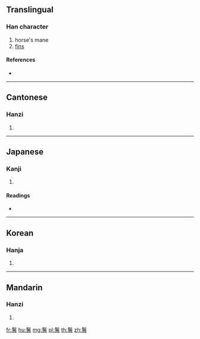 {{character info/new}}
==Translingual==

===Han character===
{{Han char|rn=190|rad=髟|as=10|sn=20|four=72221|canj=SHJPA}}

# horse's mane
# [[fins]]

====References====
* {{Han ref|kx=1455.510|dkj=45535|dj=1987.080|hdz=74531.120|uh=9B10|ud=39696|bh=F567|bd=62823}}

----

==Cantonese==

===Hanzi===
{{yue-hanzi|jyut=|y=kei4}}

# {{defn|lang=yue|sort=髟10}}

----

==Japanese==

===Kanji===
{{ja-kanji|grade=|rs=髟10}}

# {{defn|lang=ja|sort=髟10}}

====Readings====
* {{ja-readings|on=[[き]] (ki), [[ぎ]] (gi)|kun=[[たてがみ]] (tategami)}}

----

==Korean==

===Hanja===
{{ko-hanja|hangeul=기|eumhun=|rv=gi|mr=ki|y=ki}}

# {{defn|lang=ko|sort=髟10}}

----

==Mandarin==

===Hanzi===
{{cmn-hanzi|pin=[[qí]] ([[qi2]])|wg=ch'i<sup>2</sup>}}

# {{defn|lang=cmn|sort=髟10}}

[[fr:鬐]]
[[hu:鬐]]
[[mg:鬐]]
[[pl:鬐]]
[[th:鬐]]
[[zh:鬐]]